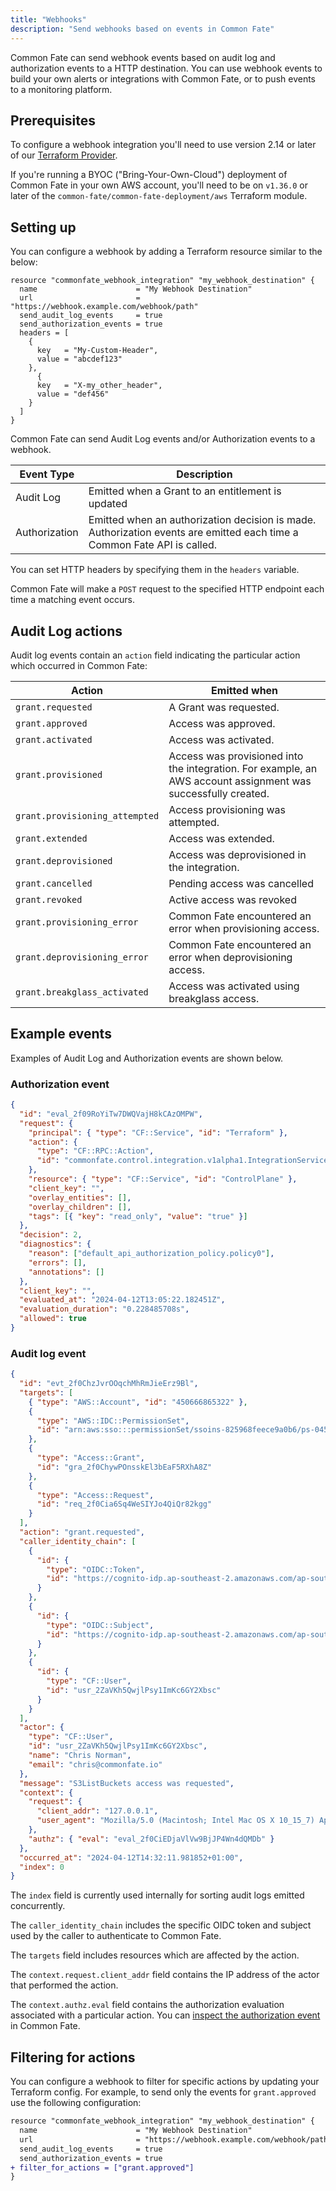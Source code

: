 ```yaml
---
title: "Webhooks"
description: "Send webhooks based on events in Common Fate"
---
```


Common Fate can send webhook events based on audit log and authorization events to a HTTP destination. You can use webhook events to build your own alerts or integrations with Common Fate, or to push events to a monitoring platform.

## Prerequisites

To configure a webhook integration you'll need to use version 2.14 or later of our [Terraform Provider](https://registry.terraform.io/providers/common-fate/commonfate/latest).

If you're running a BYOC ("Bring-Your-Own-Cloud") deployment of Common Fate in your own AWS account, you'll need to be on `v1.36.0` or later of the `common-fate/common-fate-deployment/aws` Terraform module.

## Setting up

You can configure a webhook by adding a Terraform resource similar to the below:

```hcl
resource "commonfate_webhook_integration" "my_webhook_destination" {
  name                      = "My Webhook Destination"
  url                       = "https://webhook.example.com/webhook/path"
  send_audit_log_events     = true
  send_authorization_events = true
  headers = [
    {
      key   = "My-Custom-Header",
      value = "abcdef123"
    },
      {
      key   = "X-my_other_header",
      value = "def456"
    }
  ]
}
```

Common Fate can send Audit Log events and/or Authorization events to a webhook.

| Event Type    | Description                                                                                                             |
| ------------- | ----------------------------------------------------------------------------------------------------------------------- |
| Audit Log     | Emitted when a Grant to an entitlement is updated                                                                       |
| Authorization | Emitted when an authorization decision is made. Authorization events are emitted each time a Common Fate API is called. |

You can set HTTP headers by specifying them in the `headers` variable.

Common Fate will make a `POST` request to the specified HTTP endpoint each time a matching event occurs.

## Audit Log actions

Audit log events contain an `action` field indicating the particular action which occurred in Common Fate:

| Action                         | Emitted when                                                                                                  |
| ------------------------------ | ------------------------------------------------------------------------------------------------------------- |
| `grant.requested`              | A Grant was requested.                                                                                        |
| `grant.approved`               | Access was approved.                                                                                          |
| `grant.activated`              | Access was activated.                                                                                         |
| `grant.provisioned`            | Access was provisioned into the integration. For example, an AWS account assignment was successfully created. |
| `grant.provisioning_attempted` | Access provisioning was attempted.                                                                            |
| `grant.extended`               | Access was extended.                                                                                          |
| `grant.deprovisioned`          | Access was deprovisioned in the integration.                                                                  |
| `grant.cancelled`              | Pending access was cancelled                                                                                  |
| `grant.revoked`                | Active access was revoked                                                                                     |
| `grant.provisioning_error`     | Common Fate encountered an error when provisioning access.                                                    |
| `grant.deprovisioning_error`   | Common Fate encountered an error when deprovisioning access.                                                  |
| `grant.breakglass_activated`   | Access was activated using breakglass access.                                                                 |

## Example events

Examples of Audit Log and Authorization events are shown below.

### Authorization event

```json
{
  "id": "eval_2f09RoYiTw7DWQVajH8kCAzOMPW",
  "request": {
    "principal": { "type": "CF::Service", "id": "Terraform" },
    "action": {
      "type": "CF::RPC::Action",
      "id": "commonfate.control.integration.v1alpha1.IntegrationService/GetIntegration"
    },
    "resource": { "type": "CF::Service", "id": "ControlPlane" },
    "client_key": "",
    "overlay_entities": [],
    "overlay_children": [],
    "tags": [{ "key": "read_only", "value": "true" }]
  },
  "decision": 2,
  "diagnostics": {
    "reason": ["default_api_authorization_policy.policy0"],
    "errors": [],
    "annotations": []
  },
  "client_key": "",
  "evaluated_at": "2024-04-12T13:05:22.182451Z",
  "evaluation_duration": "0.228485708s",
  "allowed": true
}
```

### Audit log event

```json
{
  "id": "evt_2f0ChzJvrOOqchMhRmJieErz9Bl",
  "targets": [
    { "type": "AWS::Account", "id": "450666865322" },
    {
      "type": "AWS::IDC::PermissionSet",
      "id": "arn:aws:sso:::permissionSet/ssoins-825968feece9a0b6/ps-04543749a2b53328"
    },
    {
      "type": "Access::Grant",
      "id": "gra_2f0ChywPOnsskEl3bEaF5RXhA8Z"
    },
    {
      "type": "Access::Request",
      "id": "req_2f0Cia6Sq4WeSIYJo4QiQr82kgg"
    }
  ],
  "action": "grant.requested",
  "caller_identity_chain": [
    {
      "id": {
        "type": "OIDC::Token",
        "id": "https://cognito-idp.ap-southeast-2.amazonaws.com/ap-southeast-2_xiRwP4g66/1582842e-e112-4fda-963f-33ea54f88b5e"
      }
    },
    {
      "id": {
        "type": "OIDC::Subject",
        "id": "https://cognito-idp.ap-southeast-2.amazonaws.com/ap-southeast-2_xiRwP4g66/33eca176-8e39-4997-98e3-304a32224a35"
      }
    },
    {
      "id": {
        "type": "CF::User",
        "id": "usr_2ZaVKh5QwjlPsy1ImKc6GY2Xbsc"
      }
    }
  ],
  "actor": {
    "type": "CF::User",
    "id": "usr_2ZaVKh5QwjlPsy1ImKc6GY2Xbsc",
    "name": "Chris Norman",
    "email": "chris@commonfate.io"
  },
  "message": "S3ListBuckets access was requested",
  "context": {
    "request": {
      "client_addr": "127.0.0.1",
      "user_agent": "Mozilla/5.0 (Macintosh; Intel Mac OS X 10_15_7) AppleWebKit/537.36 (KHTML, like Gecko) Chrome/123.0.0.0 Safari/537.36"
    },
    "authz": { "eval": "eval_2f0CiEDjaVlVw9BjJP4Wn4dQMDb" }
  },
  "occurred_at": "2024-04-12T14:32:11.981852+01:00",
  "index": 0
}
```

The `index` field is currently used internally for sorting audit logs emitted concurrently.

The `caller_identity_chain` includes the specific OIDC token and subject used by the caller to authenticate to Common Fate.

The `targets` field includes resources which are affected by the action.

The `context.request.client_addr` field contains the IP address of the actor that performed the action.

The `context.authz.eval` field contains the authorization evaluation associated with a particular action. You can [inspect the authorization event](/observability/authorization) in Common Fate.

## Filtering for actions

You can configure a webhook to filter for specific actions by updating your Terraform config.
For example, to send only the events for `grant.approved` use the following configuration:

```diff
resource "commonfate_webhook_integration" "my_webhook_destination" {
  name                      = "My Webhook Destination"
  url                       = "https://webhook.example.com/webhook/path"
  send_audit_log_events     = true
  send_authorization_events = true
+ filter_for_actions = ["grant.approved"]
}
```
